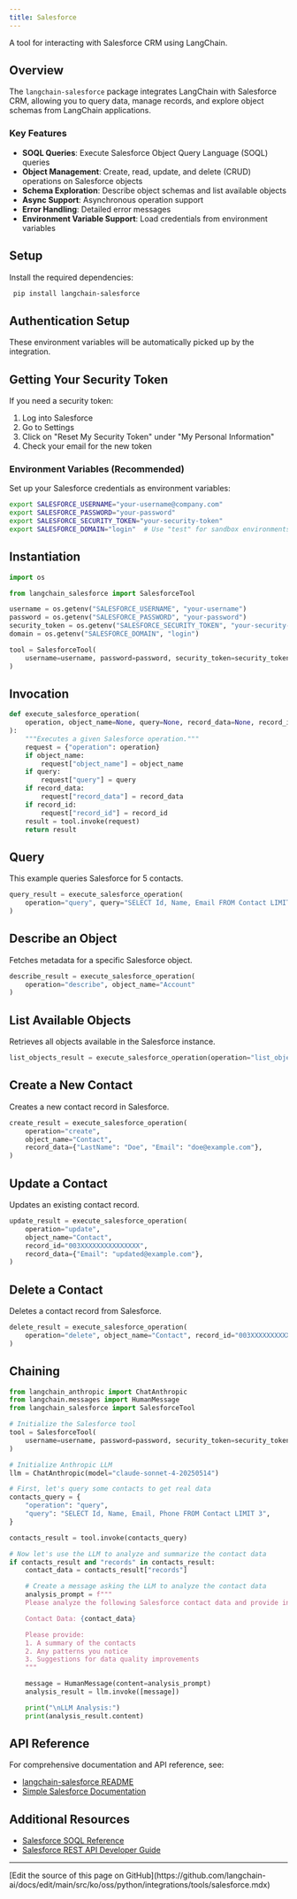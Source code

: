 ```yaml
---
title: Salesforce
---
```


A tool for interacting with Salesforce CRM using LangChain.

## Overview

The `langchain-salesforce` package integrates LangChain with Salesforce CRM,
allowing you to query data, manage records, and explore object schemas
from LangChain applications.

### Key Features

- **SOQL Queries**: Execute Salesforce Object Query Language (SOQL) queries
- **Object Management**: Create, read, update, and delete (CRUD) operations on Salesforce objects
- **Schema Exploration**: Describe object schemas and list available objects
- **Async Support**: Asynchronous operation support
- **Error Handling**: Detailed error messages
- **Environment Variable Support**: Load credentials from environment variables

## Setup

Install the required dependencies:

```bash
 pip install langchain-salesforce
 ```

## Authentication Setup

These environment variables will be automatically picked up by the integration.

## Getting Your Security Token

If you need a security token:

 1. Log into Salesforce
 2. Go to Settings
 3. Click on "Reset My Security Token" under "My Personal Information"
 4. Check your email for the new token

### Environment Variables (Recommended)

 Set up your Salesforce credentials as environment variables:

 ```bash
 export SALESFORCE_USERNAME="your-username@company.com"
 export SALESFORCE_PASSWORD="your-password"
 export SALESFORCE_SECURITY_TOKEN="your-security-token"
 export SALESFORCE_DOMAIN="login"  # Use "test" for sandbox environments
 ```

## Instantiation

```python
import os

from langchain_salesforce import SalesforceTool

username = os.getenv("SALESFORCE_USERNAME", "your-username")
password = os.getenv("SALESFORCE_PASSWORD", "your-password")
security_token = os.getenv("SALESFORCE_SECURITY_TOKEN", "your-security-token")
domain = os.getenv("SALESFORCE_DOMAIN", "login")

tool = SalesforceTool(
    username=username, password=password, security_token=security_token, domain=domain
)
```

## Invocation

```python
def execute_salesforce_operation(
    operation, object_name=None, query=None, record_data=None, record_id=None
):
    """Executes a given Salesforce operation."""
    request = {"operation": operation}
    if object_name:
        request["object_name"] = object_name
    if query:
        request["query"] = query
    if record_data:
        request["record_data"] = record_data
    if record_id:
        request["record_id"] = record_id
    result = tool.invoke(request)
    return result
```

## Query

This example queries Salesforce for 5 contacts.

```python
query_result = execute_salesforce_operation(
    operation="query", query="SELECT Id, Name, Email FROM Contact LIMIT 5"
)
```

## Describe an Object

Fetches metadata for a specific Salesforce object.

```python
describe_result = execute_salesforce_operation(
    operation="describe", object_name="Account"
)
```

## List Available Objects

Retrieves all objects available in the Salesforce instance.

```python
list_objects_result = execute_salesforce_operation(operation="list_objects")
```

## Create a New Contact

Creates a new contact record in Salesforce.

```python
create_result = execute_salesforce_operation(
    operation="create",
    object_name="Contact",
    record_data={"LastName": "Doe", "Email": "doe@example.com"},
)
```

## Update a Contact

Updates an existing contact record.

```python
update_result = execute_salesforce_operation(
    operation="update",
    object_name="Contact",
    record_id="003XXXXXXXXXXXXXXX",
    record_data={"Email": "updated@example.com"},
)
```

## Delete a Contact

Deletes a contact record from Salesforce.

```python
delete_result = execute_salesforce_operation(
    operation="delete", object_name="Contact", record_id="003XXXXXXXXXXXXXXX"
)
```

## Chaining

```python
from langchain_anthropic import ChatAnthropic
from langchain.messages import HumanMessage
from langchain_salesforce import SalesforceTool

# Initialize the Salesforce tool
tool = SalesforceTool(
    username=username, password=password, security_token=security_token, domain=domain
)

# Initialize Anthropic LLM
llm = ChatAnthropic(model="claude-sonnet-4-20250514")

# First, let's query some contacts to get real data
contacts_query = {
    "operation": "query",
    "query": "SELECT Id, Name, Email, Phone FROM Contact LIMIT 3",
}

contacts_result = tool.invoke(contacts_query)

# Now let's use the LLM to analyze and summarize the contact data
if contacts_result and "records" in contacts_result:
    contact_data = contacts_result["records"]

    # Create a message asking the LLM to analyze the contact data
    analysis_prompt = f"""
    Please analyze the following Salesforce contact data and provide insights:

    Contact Data: {contact_data}

    Please provide:
    1. A summary of the contacts
    2. Any patterns you notice
    3. Suggestions for data quality improvements
    """

    message = HumanMessage(content=analysis_prompt)
    analysis_result = llm.invoke([message])

    print("\nLLM Analysis:")
    print(analysis_result.content)
```

## API Reference

For comprehensive documentation and API reference, see:

- [langchain-salesforce README](https://github.com/colesmcintosh/langchain-salesforce/blob/main/README.md)
- [Simple Salesforce Documentation](https://simple-salesforce.readthedocs.io/en/latest/)

## Additional Resources

- [Salesforce SOQL Reference](https://developer.salesforce.com/docs/atlas.en-us.soql_sosl.meta/soql_sosl/)
- [Salesforce REST API Developer Guide](https://developer.salesforce.com/docs/atlas.en-us.api_rest.meta/api_rest/)

---

<Callout icon="pen-to-square" iconType="regular">
  [Edit the source of this page on GitHub](https://github.com/langchain-ai/docs/edit/main/src/ko/oss/python/integrations/tools/salesforce.mdx)
</Callout>
